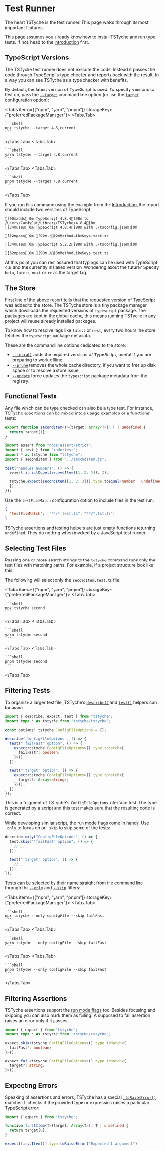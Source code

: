 
# Test Runner

The heart TSTyche is the test runner. This page walks through its most important features.

<Note>

This page assumes you already know how to install TSTyche and run type tests. If not, head to the [Introduction](./introduction.mdx) first.

</Note>

## TypeScript Versions

The TSTyche test runner does not execute the code. Instead it passes the code through TypeScript's type checker and reports back with the result. In a way you can see TSTyche as a type checker with benefits.

By default, the latest version of TypeScript is used. To specify versions to test on, pass the [`--target`](../reference/command-line.mdx#target) command line option (or use the [`target`](../reference/config-file.mdx#target) configuration option):

<Tabs items={["npm", "yarn", "pnpm"]} storageKey={"preferredPackageManager"}>
  <Tabs.Tab>

    ```shell
    npx tstyche --target 4.8,current
    ```

  </Tabs.Tab>
  <Tabs.Tab>

    ```shell
    yarn tstyche --target 4.8,current
    ```

  </Tabs.Tab>
  <Tabs.Tab>

    ```shell
    pnpm tstyche --target 4.8,current
    ```

  </Tabs.Tab>
</Tabs>

If you run this command using the example from the [Introduction](./introduction.mdx), the report should include two versions of TypeScript:

```ansi
[90madds[0m TypeScript 4.8.4[90m to /Users/CandyCat/Library/TSTyche/4.8.4[0m
[34muses[0m TypeScript 4.8.4[90m with ./tsconfig.json[0m

[32mpass[0m [90m./[0mMethodLikeKeys.test.ts

[34muses[0m TypeScript 5.2.2[90m with ./tsconfig.json[0m

[32mpass[0m [90m./[0mMethodLikeKeys.test.ts
```

<Tip>

At this point you can rest assured that typings can be used with TypeScript 4.8 and the currently installed version. Wondering about the future? Specify `beta`, `latest`, `next` or `rc` as the target tag.

</Tip>

## The Store

First line of the above report tells that the requested version of TypeScript was added to the store. The TSTyche store is a tiny package manager which downloads the requested versions of `typescript` package. The packages are kept in the global cache, this means running TSTyche in any project will reuse already installed packages.

To know how to resolve tags like `latest` or `next`, every two hours the store fetches the `typescript` package metadata.

These are the command line options dedicated to the store:

- [`--install`](../reference/command-line.mdx#install) adds the required versions of TypeScript, useful if you are preparing to work offline,
- [`--prune`](../reference/command-line.mdx#prune) removes the whole cache directory, if you want to free up disk space or to resolve a store issue,
- [`--update`](../reference/command-line.mdx#update) force updates the `typescript` package metadata from the registry.

## Functional Tests

Any file which can be type checked can also be a type test. For instance, TSTyche assertions can be mixed into a usage examples or a functional tests:

```ts filename="./src/secondItem.ts"
export function secondItem<T>(target: Array<T>): T | undefined {
  return target[1];
}
```

```ts filename="./src/__tests__/secondItem.test.ts"
import assert from "node:assert/strict";
import { test } from "node:test";
import * as tstyche from "tstyche";
import { secondItem } from "../secondItem.js";

test("handles numbers", () => {
  assert.strictEqual(secondItem([1, 2, 3]), 2);

  tstyche.expect(secondItem([1, 2, 3])).type.toEqual<number | undefined>();
  });
});
```

Use the [`testFileMatch`](../reference/config-file.mdx#test-file-match) configuration option to include files in the test run:

```json filename="./tstyche.config.json"
{
  "testFileMatch": ["**/*.test.ts", "**/*.tst.ts"]
}
```

<Note>

TSTyche assertions and testing helpers are just empty functions returning `undefined`. They do nothing when invoked by a JavaScript test runner.

</Note>

## Selecting Test Files

Passing one or more search strings to the `tstyche` command runs only the test files with matching paths. For example, if a project structure look like this:

<FileTree>
  <FileTree.Folder name="src" defaultOpen>
    <FileTree.Folder name="__tests__" defaultOpen>
      <FileTree.File name="lastItem.test.ts" />
      <FileTree.File name="secondItem.test.ts" />
    </FileTree.Folder>
    <FileTree.File name="lastItem.ts" />
    <FileTree.File name="secondItem.ts" />
  </FileTree.Folder>
</FileTree>

The following will select only the `secondItem.test.ts` file:

<Tabs items={["npm", "yarn", "pnpm"]} storageKey={"preferredPackageManager"}>
  <Tabs.Tab>

    ```shell
    npx tstyche second
    ```

  </Tabs.Tab>
  <Tabs.Tab>

    ```shell
    yarn tstyche second
    ```

  </Tabs.Tab>
  <Tabs.Tab>

    ```shell
    pnpm tstyche second
    ```

  </Tabs.Tab>
</Tabs>

## Filtering Tests

To organize a larger test file, TSTyche's [`describe()`](../reference/testing-api.mdx#describe) and [`test()`](../reference/testing-api.mdx#test) helpers can be used:

```ts
import { describe, expect, test } from "tstyche";
import type * as tstyche from "tstyche/tstyche";

const options: tstyche.ConfigFileOptions = {};

describe("ConfigFileOptions", () => {
  test("'failFast' option", () => {
    expect<tstyche.ConfigFileOptions>().type.toMatch<{
      failFast?: boolean;
    }>();
  });

  test("'target' option", () => {
    expect<tstyche.ConfigFileOptions>().type.toMatch<{
      target?: Array<string>;
    }>();
  });
});
```

This is a fragment of TSTyche's `ConfigFileOptions` interface test. The type is generated by a script and this test makes sure that the resulting code is correct.

While developing similar script, the [run mode flags](../reference/testing-api.mdx#run-mode-flags) come in handy. Use `.only` to focus on or `.skip` to skip some of the tests:

```ts
describe.only("ConfigFileOptions", () => {
  test.skip("'failFast' option", () => {
    // ...
  });

  test("'target' option", () => {
    // ...
  });
});
```

Tests can be selected by their name straight from the command line through the [`--only`](../reference/command-line.mdx#only) and [`--skip`](../reference/command-line.mdx#skip) filters:

<Tabs items={["npm", "yarn", "pnpm"]} storageKey={"preferredPackageManager"}>
  <Tabs.Tab>

    ```shell
    npx tstyche --only configFile --skip failFast
    ```

  </Tabs.Tab>
  <Tabs.Tab>

    ```shell
    yarn tstyche --only configFile --skip failFast
    ```

  </Tabs.Tab>
  <Tabs.Tab>

    ```shell
    pnpm tstyche --only configFile --skip failFast
    ```

  </Tabs.Tab>
</Tabs>

## Filtering Assertions

TSTyche assertions support the [run mode flags](../reference/expect-api.mdx#run-mode-flags) too. Besides focusing and skipping you can also mark them as failing. A supposed to fail assertion raises an error only if it passes.

```ts
import { expect } from "tstyche";
import type * as tstyche from "tstyche/tstyche";

expect.skip<tstyche.ConfigFileOptions>().type.toMatch<{
  failFast?: boolean;
}>();

expect.fail<tstyche.ConfigFileOptions>().type.toMatch<{
  target?: string;
}>();
```

## Expecting Errors

Speaking of assertions and errors, TSTyche has a special [`.toRaiseError()`](../reference/expect-api.mdx#to-raise-error) matcher. It checks if the provided type or expression raises a particular TypeScript error:

```ts
import { expect } from "tstyche";

function firstItem<T>(target: Array<T>): T | undefined {
  return target[0];
}

expect(firstItem()).type.toRaiseError("Expected 1 argument");
```
